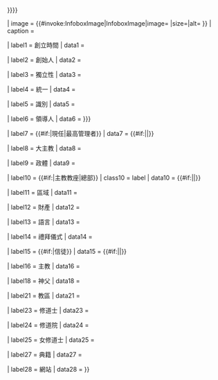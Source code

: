 {{Infobox
| bodyclass = vcard

| aboveclass = fn org
| above   = {{{name|{{{show name|{{{show_name|}}}}}}}}}

| image   = {{#invoke:InfoboxImage|InfoboxImage|image= {{{image|}}} |size={{{image_size|}}}|alt={{{image_alt|}}} }}
| caption = {{{caption|}}}

| label1  = 創立時間
| data1   = {{{founded|}}}

| label2  = 創始人
| data2   = {{{founder|}}}

| label3  = 獨立性
| data3   = {{{independence|}}}

| label4  = 統一
| data4   = {{{reunion|}}}

| label5  = 識別
| data5   = {{{recognition|}}}

| label6  = 領導人
| data6   = {{{firsthead|{{{fsthead|}}}}}}

| label7  = {{#if:{{{head|}}}|現任|最高管理者}}
| data7   = {{#if:{{{head|}}}|{{{head|}}}|{{{supremegovernor|}}}}}

| label8  = 大主教
| data8   = {{{primate|}}}

| label9  = 政體
| data9   = {{{polity|}}}

| label10  = {{#if:{{{episcopalsee|}}}|主教教座|總部}}
| class10  = label
| data10  = {{#if:{{{episcopalsee|}}}|{{{episcopalsee|}}}|{{{headquarters|}}}}}

| label11 = 區域
| data11  = {{{territory|}}}

| label12 = 財產
| data12  = {{{possessions|}}} 

| label13 = 語言
| data13  = {{{language|}}}

| label14 = 禮拜儀式
| data14  = {{{liturgy|}}}

| label15 = {{#if:{{{adherents|}}}|信徒}}
| data15  = {{#if:{{{adherents|}}}|{{{adherents}}}|{{{population|}}}}}

| label16 = 主教
| data16  = {{{bishops|}}}

| label18 = 神父
| data18  = {{{priests|}}}

| label21 = 教區
| data21  = {{{parishes|}}}

| label23 = 修道士
| data23  = {{{monastics|}}}

| label24 = 修道院
| data24  = {{{monasteries|}}}

| label25 = 女修道士
| data25  = {{{nuns|}}}

| label27 = 典籍
| data27  = {{{scriptures|}}}

| label28 = 網站
| data28  = {{{website|}}} 
}}<noinclude>
{{documentation}}
</noinclude>